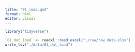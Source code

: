 ```yaml
---
title: "01_load.qmd"
format: html
editor: visual
---
```


```r
library("tidyverse")
```

```r
`01_dat_load` <- readxl::read_excel("./raw/raw_data.xlsx")
write_tsv("./data/01_dat_load")

```

